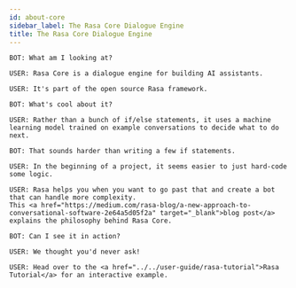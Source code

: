 ```yaml
---
id: about-core
sidebar_label: The Rasa Core Dialogue Engine
title: The Rasa Core Dialogue Engine
---
```


<a aria-hidden="true" tabIndex="-1" className="anchor enhancedAnchor" id="about-rasa-core"></a>

```
BOT: What am I looking at?
```
```
USER: Rasa Core is a dialogue engine for building AI assistants.
```
```
USER: It's part of the open source Rasa framework.
```
```
BOT: What's cool about it?
```
```
USER: Rather than a bunch of if/else statements, it uses a machine learning model trained on example conversations to decide what to do next.
```
```
BOT: That sounds harder than writing a few if statements.
```
```
USER: In the beginning of a project, it seems easier to just hard-code some logic.
```
```
USER: Rasa helps you when you want to go past that and create a bot that can handle more complexity.
This <a href="https://medium.com/rasa-blog/a-new-approach-to-conversational-software-2e64a5d05f2a" target="_blank">blog post</a> explains the philosophy behind Rasa Core.
```
```
BOT: Can I see it in action?
```
```
USER: We thought you'd never ask!
```
```
USER: Head over to the <a href="../../user-guide/rasa-tutorial">Rasa Tutorial</a> for an interactive example.
```
